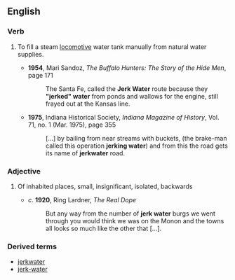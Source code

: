 ==English==
===Verb===
{{infl|en|verb|head=to [[jerk]] [[water]]}}

# {{US|railroads|dated}} To fill a steam [[locomotive]] water tank manually from natural water supplies.
#* '''1954''', Mari Sandoz, ''The Buffalo Hunters: The Story of the Hide Men'', page 171
#*: The Santa Fe, called the '''Jerk Water''' route because they '''"jerked" water''' from ponds and wallows for the engine, still frayed out at the Kansas line.
#* '''1975''', Indiana Historical Society, ''Indiana Magazine of History'',  Vol. 71, no. 1 (Mar. 1975), page 355
#*: […] by bailing from near streams with buckets, (the brake-man called this operation '''jerking water''') and from this the road gets its name of '''jerkwater''' road.

===Adjective===
{{en-adj}}
# {{US|colloquial|pejorative}} Of inhabited places, small, insignificant, isolated, backwards
#* ''c''. '''1920''', Ring Lardner, ''The Real Dope''
#*: But any way from the number of '''jerk water''' burgs we went through you would think we was on the Monon and the towns all looks so much like the other that […].

===Derived terms===
*[[jerkwater]]
*[[jerk-water]]